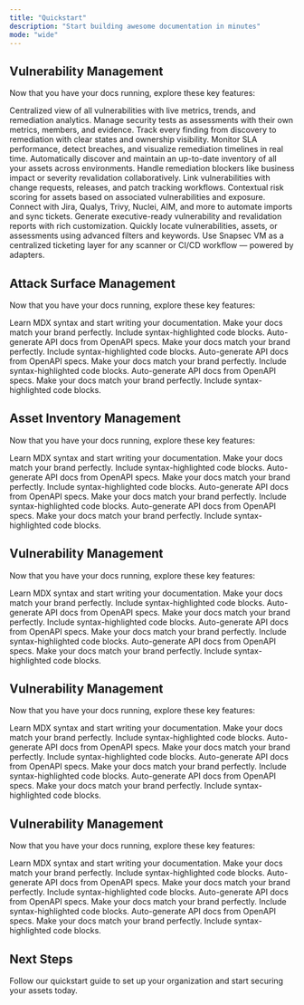 ```yaml
---
title: "Quickstart"
description: "Start building awesome documentation in minutes"
mode: "wide"
---
```



## Vulnerability Management

Now that you have your docs running, explore these key features:
<CardGroup cols={4}>

<Card title="Unified Vulnerability Dashboard" icon="chart-column" href="/features/vm/unified-dashboard">
  Centralized view of all vulnerabilities with live metrics, trends, and remediation analytics.
</Card>

<Card title="Assessment-Based Workflow" icon="clipboard-list" href="/features/vm/assessments">
  Manage security tests as assessments with their own metrics, members, and evidence.
</Card>


<Card title="Complete Vulnerability Lifecycle" icon="arrows-rotate" href="/features/vm/vulnerability-lifecycle">
  Track every finding from discovery to remediation with clear states and ownership visibility.
</Card>

<Card title="Automated SLA Tracking" icon="clock" href="/features/vm/sla-analytics">
  Monitor SLA performance, detect breaches, and visualize remediation timelines in real time.
</Card>

<Card title="Automatic Asset Inventory" icon="magnifying-glass" href="/features/vm/asset-catalog">
Automatically discover and maintain an up-to-date inventory of all your assets across environments.
</Card>


<Card title="Blocker Management" icon="road-barrier" href="/features/vm/blockers">
  Handle remediation blockers like business impact or severity revalidation collaboratively.
</Card>

<Card title="Change Management" icon="spinner" href="/features/vm/change-management">
  Link vulnerabilities with change requests, releases, and patch tracking workflows.
</Card>

<Card title="Asset Risk Scoring" icon="skull-crossbones" href="/features/vm/assets">
  Contextual risk scoring for assets based on associated vulnerabilities and exposure.
</Card>

<Card title="Integrations Ecosystem" icon="plug" href="/features/vm/integrations">
  Connect with Jira, Qualys, Trivy, Nuclei, AIM, and more to automate imports and sync tickets.
</Card>

<Card title="Vulnerability Reports" icon="file-chart-column" href="/features/vm/reports">
  Generate executive-ready vulnerability and revalidation reports with rich customization.
</Card>

<Card title="Intelligent Search & Filtering" icon="magnifying-glass" href="/features/vm/search">
  Quickly locate vulnerabilities, assets, or assessments using advanced filters and keywords.
</Card>

<Card title="Univeral Tool Support" icon="magnifying-glass" href="/features/vm/universal-ticketing">
Use Snapsec VM as a centralized ticketing layer for any scanner or CI/CD workflow — powered by adapters.
</Card>





</CardGroup>















## Attack Surface Management

Now that you have your docs running, explore these key features:

<CardGroup cols={4}>

<Card title="Write Content" icon="pen-to-square" href="/essentials/markdown">
  Learn MDX syntax and start writing your documentation.
</Card>

<Card title="Customize style" icon="palette" href="/essentials/settings">
  Make your docs match your brand perfectly.
</Card>

<Card title="Add code examples" icon="square-code" href="/essentials/code">
  Include syntax-highlighted code blocks.
</Card>

<Card title="API documentation" icon="code" href="/api-reference/introduction">
  Auto-generate API docs from OpenAPI specs.
</Card>

<Card title="Customize style" icon="palette" href="/essentials/settings">
  Make your docs match your brand perfectly.
</Card>

<Card title="Add code examples" icon="square-code" href="/essentials/code">
  Include syntax-highlighted code blocks.
</Card>

<Card title="API documentation" icon="code" href="/api-reference/introduction">
  Auto-generate API docs from OpenAPI specs.
</Card>

<Card title="Customize style" icon="palette" href="/essentials/settings">
  Make your docs match your brand perfectly.
</Card>

<Card title="Add code examples" icon="square-code" href="/essentials/code">
  Include syntax-highlighted code blocks.
</Card>


<Card title="API documentation" icon="code" href="/api-reference/introduction">
  Auto-generate API docs from OpenAPI specs.
</Card>

<Card title="Customize style" icon="palette" href="/essentials/settings">
  Make your docs match your brand perfectly.
</Card>

<Card title="Add code examples" icon="square-code" href="/essentials/code">
  Include syntax-highlighted code blocks.
</Card>
</CardGroup>















## Asset Inventory Management
Now that you have your docs running, explore these key features:

<CardGroup cols={4}>

<Card title="Write Content" icon="pen-to-square" href="/essentials/markdown">
  Learn MDX syntax and start writing your documentation.
</Card>

<Card title="Customize style" icon="palette" href="/essentials/settings">
  Make your docs match your brand perfectly.
</Card>

<Card title="Add code examples" icon="square-code" href="/essentials/code">
  Include syntax-highlighted code blocks.
</Card>

<Card title="API documentation" icon="code" href="/api-reference/introduction">
  Auto-generate API docs from OpenAPI specs.
</Card>

<Card title="Customize style" icon="palette" href="/essentials/settings">
  Make your docs match your brand perfectly.
</Card>

<Card title="Add code examples" icon="square-code" href="/essentials/code">
  Include syntax-highlighted code blocks.
</Card>

<Card title="API documentation" icon="code" href="/api-reference/introduction">
  Auto-generate API docs from OpenAPI specs.
</Card>

<Card title="Customize style" icon="palette" href="/essentials/settings">
  Make your docs match your brand perfectly.
</Card>

<Card title="Add code examples" icon="square-code" href="/essentials/code">
  Include syntax-highlighted code blocks.
</Card>


<Card title="API documentation" icon="code" href="/api-reference/introduction">
  Auto-generate API docs from OpenAPI specs.
</Card>

<Card title="Customize style" icon="palette" href="/essentials/settings">
  Make your docs match your brand perfectly.
</Card>

<Card title="Add code examples" icon="square-code" href="/essentials/code">
  Include syntax-highlighted code blocks.
</Card>
</CardGroup>














## Vulnerability Management

Now that you have your docs running, explore these key features:

<CardGroup cols={4}>

<Card title="Write Content" icon="pen-to-square" href="/essentials/markdown">
  Learn MDX syntax and start writing your documentation.
</Card>

<Card title="Customize style" icon="palette" href="/essentials/settings">
  Make your docs match your brand perfectly.
</Card>

<Card title="Add code examples" icon="square-code" href="/essentials/code">
  Include syntax-highlighted code blocks.
</Card>

<Card title="API documentation" icon="code" href="/api-reference/introduction">
  Auto-generate API docs from OpenAPI specs.
</Card>

<Card title="Customize style" icon="palette" href="/essentials/settings">
  Make your docs match your brand perfectly.
</Card>

<Card title="Add code examples" icon="square-code" href="/essentials/code">
  Include syntax-highlighted code blocks.
</Card>

<Card title="API documentation" icon="code" href="/api-reference/introduction">
  Auto-generate API docs from OpenAPI specs.
</Card>

<Card title="Customize style" icon="palette" href="/essentials/settings">
  Make your docs match your brand perfectly.
</Card>

<Card title="Add code examples" icon="square-code" href="/essentials/code">
  Include syntax-highlighted code blocks.
</Card>


<Card title="API documentation" icon="code" href="/api-reference/introduction">
  Auto-generate API docs from OpenAPI specs.
</Card>

<Card title="Customize style" icon="palette" href="/essentials/settings">
  Make your docs match your brand perfectly.
</Card>

<Card title="Add code examples" icon="square-code" href="/essentials/code">
  Include syntax-highlighted code blocks.
</Card>
</CardGroup>

















## Vulnerability Management

Now that you have your docs running, explore these key features:

<CardGroup cols={4}>

<Card title="Write Content" icon="pen-to-square" href="/essentials/markdown">
  Learn MDX syntax and start writing your documentation.
</Card>

<Card title="Customize style" icon="palette" href="/essentials/settings">
  Make your docs match your brand perfectly.
</Card>

<Card title="Add code examples" icon="square-code" href="/essentials/code">
  Include syntax-highlighted code blocks.
</Card>

<Card title="API documentation" icon="code" href="/api-reference/introduction">
  Auto-generate API docs from OpenAPI specs.
</Card>

<Card title="Customize style" icon="palette" href="/essentials/settings">
  Make your docs match your brand perfectly.
</Card>

<Card title="Add code examples" icon="square-code" href="/essentials/code">
  Include syntax-highlighted code blocks.
</Card>

<Card title="API documentation" icon="code" href="/api-reference/introduction">
  Auto-generate API docs from OpenAPI specs.
</Card>

<Card title="Customize style" icon="palette" href="/essentials/settings">
  Make your docs match your brand perfectly.
</Card>

<Card title="Add code examples" icon="square-code" href="/essentials/code">
  Include syntax-highlighted code blocks.
</Card>


<Card title="API documentation" icon="code" href="/api-reference/introduction">
  Auto-generate API docs from OpenAPI specs.
</Card>

<Card title="Customize style" icon="palette" href="/essentials/settings">
  Make your docs match your brand perfectly.
</Card>

<Card title="Add code examples" icon="square-code" href="/essentials/code">
  Include syntax-highlighted code blocks.
</Card>
</CardGroup>












## Vulnerability Management

Now that you have your docs running, explore these key features:

<CardGroup cols={4}>

<Card title="Write Content" icon="pen-to-square" href="/essentials/markdown">
  Learn MDX syntax and start writing your documentation.
</Card>

<Card title="Customize style" icon="palette" href="/essentials/settings">
  Make your docs match your brand perfectly.
</Card>

<Card title="Add code examples" icon="square-code" href="/essentials/code">
  Include syntax-highlighted code blocks.
</Card>

<Card title="API documentation" icon="code" href="/api-reference/introduction">
  Auto-generate API docs from OpenAPI specs.
</Card>

<Card title="Customize style" icon="palette" href="/essentials/settings">
  Make your docs match your brand perfectly.
</Card>

<Card title="Add code examples" icon="square-code" href="/essentials/code">
  Include syntax-highlighted code blocks.
</Card>

<Card title="API documentation" icon="code" href="/api-reference/introduction">
  Auto-generate API docs from OpenAPI specs.
</Card>

<Card title="Customize style" icon="palette" href="/essentials/settings">
  Make your docs match your brand perfectly.
</Card>

<Card title="Add code examples" icon="square-code" href="/essentials/code">
  Include syntax-highlighted code blocks.
</Card>


<Card title="API documentation" icon="code" href="/api-reference/introduction">
  Auto-generate API docs from OpenAPI specs.
</Card>

<Card title="Customize style" icon="palette" href="/essentials/settings">
  Make your docs match your brand perfectly.
</Card>

<Card title="Add code examples" icon="square-code" href="/essentials/code">
  Include syntax-highlighted code blocks.
</Card>
</CardGroup>

## Next Steps

<Card title="Get Started with Snapsec Suite" icon="arrow-right" href="https://suite.snapsec.co/demo">
  Follow our quickstart guide to set up your organization and start securing your assets today.
</Card>

